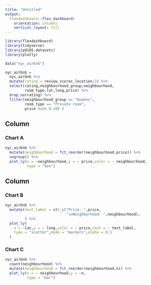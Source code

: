 ```yaml
---
title: "Untitled"
output: 
  flexdashboard::flex_dashboard:
    orientation: columns
    vertical_layout: fill
---
```


```r
library(flexdashboard)
library(tidyverse)
library(p8105.datasets)
library(plotly)

data("nyc_airbnb")

nyc_airbnb =
  nyc_airbnb %>% 
  mutate(rating = review_scores_location/2) %>% 
  select(rating,neighbourhood_group,neighbourhood,
         room_type,lat,long,price) %>% 
  drop_na(rating) %>% 
  filter(neighbourhood_group == "Queens",
         room_type == "Private room",
         price %in% 0:200 )
```

Column {data-width=650}
-----------------------------------------------------------------------

### Chart A

```r
nyc_airbnb %>% 
  mutate(neighbourhood = fct_reorder(neighbourhood,price)) %>% 
  ungroup() %>% 
  plot_ly(x = ~neighbourhood,y = ~ price,color = ~ neighbourhood,
          type = "box")
```

Column {data-width=350}
-----------------------------------------------------------------------

### Chart B

```r
nyc_airbnb %>% 
  mutate(text_label = str_c("Price: ",price,
                            "\nNeighborhood: ",neighbourhood),
         ) %>% 
  plot_ly(
    x = ~lat,y = ~ long,color = ~ price,text = ~ text_label,
    type = "scatter",mode = "markers",alpha = 0.5
  )
```

### Chart C

```r
nyc_airbnb %>% 
  count(neighbourhood) %>% 
  mutate(neighbourhood = fct_reorder(neighbourhood,n)) %>% 
  plot_ly(x = ~ neighbourhood,y = ~n,
          type = "bar")
```


